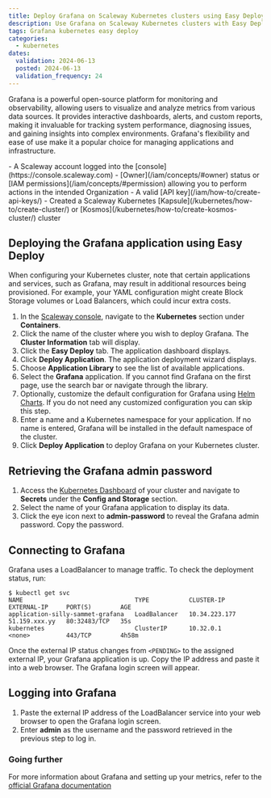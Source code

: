 ```yaml
---
title: Deploy Grafana on Scaleway Kubernetes clusters using Easy Deploy
description: Use Grafana on Scaleway Kubernetes clusters with Easy Deploy. Unlock data visualization power and follow our step-by-step instructions for deployment and management.
tags: Grafana kubernetes easy deploy
categories:
  - kubernetes
dates:
  validation: 2024-06-13
  posted: 2024-06-13
  validation_frequency: 24
---
```



Grafana is a powerful open-source platform for monitoring and observability, allowing users to visualize and analyze metrics from various data sources.
It provides interactive dashboards, alerts, and custom reports, making it invaluable for tracking system performance, diagnosing issues, and gaining insights into complex environments.
Grafana's flexibility and ease of use make it a popular choice for managing applications and infrastructure.

<Requirements />
- A Scaleway account logged into the [console](https://console.scaleway.com)
- [Owner](/iam/concepts/#owner) status or [IAM permissions](/iam/concepts/#permission) allowing you to perform actions in the intended Organization
- A valid [API key](/iam/how-to/create-api-keys/)
- Created a Scaleway Kubernetes [Kapsule](/kubernetes/how-to/create-cluster/) or [Kosmos](/kubernetes/how-to/create-kosmos-cluster/) cluster

## Deploying the Grafana application using Easy Deploy

<Message type="important">
When configuring your Kubernetes cluster, note that certain applications and services, such as Grafana, may result in additional resources being provisioned.
For example, your YAML configuration might create Block Storage volumes or Load Balancers, which could incur extra costs.
</Message>

1. In the [Scaleway console](https://console.scaleway.com/), navigate to the **Kubernetes** section under **Containers**.
2. Click the name of the cluster where you wish to deploy Grafana. The **Cluster Information** tab will display.
3. Click the **Easy Deploy** tab. The application dashboard displays.
4. Click **Deploy Application**. The application deployment wizard displays.
5. Choose **Application Library** to see the list of available applications.
6. Select the **Grafana** application.
    <Message type="tip">
        If you cannot find Grafana on the first page, use the search bar or navigate through the library.
    </Message>
7. Optionally, customize the default configuration for Grafana using [Helm Charts](/tutorials/kubernetes-package-management-helm/). If you do not need any customized configuration you can skip this step.
8. Enter a name and a Kubernetes namespace for your application. If no name is entered, Grafana will be installed in the default namespace of the cluster.
9. Click **Deploy Application** to deploy Grafana on your Kubernetes cluster.

## Retrieving the Grafana admin password

1. Access the [Kubernetes Dashboard](/kubernetes/how-to/access-kubernetes-dashboard/) of your cluster and navigate to **Secrets** under the **Config and Storage** section.
2. Select the name of your Grafana application to display its data.
3. Click the eye icon next to **admin-password** to reveal the Grafana admin password. Copy the password.

## Connecting to Grafana

Grafana uses a LoadBalancer to manage traffic. To check the deployment status, run:

```
$ kubectl get svc
NAME                               TYPE           CLUSTER-IP      EXTERNAL-IP     PORT(S)        AGE
application-silly-sammet-grafana   LoadBalancer   10.34.223.177   51.159.xxx.yy   80:32483/TCP   35s
kubernetes                         ClusterIP      10.32.0.1       <none>          443/TCP        4h58m
```

Once the external IP status changes from `<PENDING>` to the assigned external IP, your Grafana application is up. Copy the IP address and paste it into a web browser. The Grafana login screen will appear.

## Logging into Grafana

1. Paste the external IP address of the LoadBalancer service into your web browser to open the Grafana login screen.
2. Enter **admin** as the username and the password retrieved in the previous step to log in.

### Going further

For more information about Grafana and setting up your metrics, refer to the [official Grafana documentation](https://grafana.com/docs/grafana/latest/)